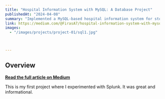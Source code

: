 ```yaml
---
title: "Hospital Information System with MySQL: A Database Project"
publishedAt: "2024-04-08"
summary: "Implemented a MySQL-based hospital information system for storing and managing patient records, staff data, and appointments, providing streamlined record access and improving operational efficiency in healthcare settings."
link: https://medium.com/@FirasA7/hospital-information-system-with-mysql-a-database-project-541e2e3bd886
images:
  - "/images/projects/project-01/sql1.jpg"
  


---
```



## Overview

[**Read the full article on Medium**](https://medium.com/@FirasA7/building-a-splunk-siem-environment-for-log-monitoring-and-threat-detection-8266b592b42c)

This is my first project where I experimented with Splunk.
It was great and informational. 